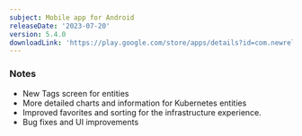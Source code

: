 ```yaml
---
subject: Mobile app for Android
releaseDate: '2023-07-20'
version: 5.4.0
downloadLink: 'https://play.google.com/store/apps/details?id=com.newrelic.rpm'
---
```


### Notes

* New Tags screen for entities
* More detailed charts and information for Kubernetes entities
* Improved favorites and sorting for the infrastructure experience.
* Bug fixes and UI improvements
